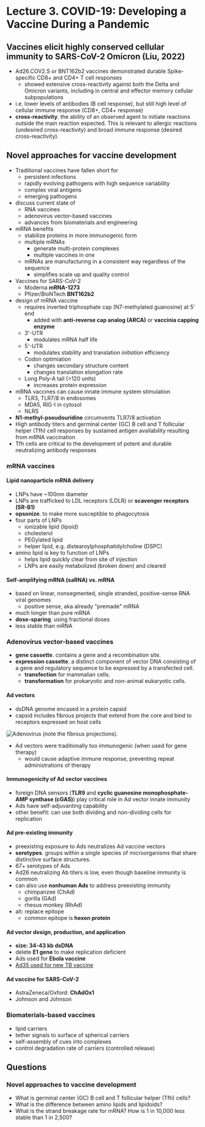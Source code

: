 # Lecture 3. COVID-19: Developing a Vaccine During a Pandemic

## Vaccines elicit highly conserved cellular immunity to SARS-CoV-2 Omicron (Liu, 2022)
- Ad26.COV2.S or BNT162b2 vaccines demonstrated durable Spike-specific CD8+ and CD4+ T cell responses
  - showed extensive cross-reactivity against both the Delta and Omicron variants, including in central and effector memory cellular subpopulations
- i.e. lower levels of antibodies (B cell response), but still high level of cellular immune response (CD8+, CD4+ response)
- **cross-reactivity**. the ability of an observed agent to initiate reactions outside the main reaction expected. This is relevant to allergic reactions (undesired cross-reactivity) and broad immune response (desired cross-reactivity).

## Novel approaches for vaccine development
- Traditional vaccines have fallen short for
  - persistent infections
  - rapidly evolving pathogens with high sequence variability
  - complex viral antigens
  - emerging pathogens
- discuss current state of
  - RNA vaccines
  - adenovirus vector-based vaccines
  - advances from biomaterials and engineering
- mRNA benefits
  - stabilize proteins in more immunogenic form
  - multiple mRNAs
    - generate multi-protein complexes
    - multiple vaccines in one
  - mRNAs are manufacturing in a consistent way regardless of the sequence
    - simplifies scale up and quality control
- Vaccines for SARS-CoV-2
  - Moderna **mRNA-1273**
  - Pfizer/BioNTech **BNT162b2**
- design of mRNA vaccine
  - requires inverted triphosphate cap (N7-methylated guanosine) at 5' end
    - added with **anti-reverse cap analog (ARCA)** or **vaccinia capping enzyme**
  - 3'-UTR
    - modulates mRNA half life
  - 5'-UTR
    - modulates stability and translation _initiation_ efficiency
  - Codon optimiation
    - changes secondary structure content
    - changes translation elongation rate
  - Long Poly-A tail (>120 units)
    - increases protein expression
- mRNA vaccines can cause innate immune system stimulation
  - TLR3, TLR7/8 in endosomes
  - MDA5, RIG-I in cytosol
  - NLRS
- **N1-methyl-pseudouridine** circumvents TLR7/8 activation
- High antibody titers and germinal center (GC) B cell and T follicular helper (Tfh) cell responses by sustained antigen availability resulting from mRNA vaccination
- Tfh cells are critical to the development of potent and durable neutralizing antibody responses

### mRNA vaccines

#### Lipid nanoparticle mRNA delivery
- LNPs have ~100nm diameter
- LNPs are trafficked to LDL receptors (LDLR) or **scavenger receptors (SR-B1)**
- **opsonize**. to make more susceptible to phagocytosis
- four parts of LNPs
  - ionizable lipid (lipoid)
  - cholesterol
  - PEGylated lipid
  - helper lipid, e.g. distearoylphosphatidylcholine (DSPC)
- amino lipid is key to function of LNPs
  - helps lipid quickly clear from site of injection
  - LNPs are easily metabolized (broken down) and cleared

#### Self-amplifying mRNA (saRNA) vs. mRNA
- based on linear, nonsegmented, single stranded, positive-sense RNA viral genomes
  - positive sense, aka already "premade" mRNA
- much longer than pure mRNA
- **dose-sparing**. using fractional doses
- less stable than mRNA

### Adenovirus vector-based vaccines
- **gene cassette**. contains a gene and a recombination site.
- **expression cassette**. a distinct component of vector DNA consisting of a gene and regulatory sequence to be expressed by a transfected cell.
  - **transfection** for mammalian cells.
  - **transformation** for prokaryotic and non-animal eukaryotic cells.

#### Ad vectors
- dsDNA genome encased in a protein capsid
- capsid includes fibrous projects that extend from the core and bind to receptors expressed on host cells

![Adenovirus (note the fibrous projections).](./adenovirus.png)

- Ad vectors were traditionally too immunogenic (when used for gene therapy)
  - would cause adaptive immune response, preventing repeat administrations of therapy

#### Immunogenicity of Ad vector vaccines
- foreign DNA sensors (**TLR9** and **cyclic guanosine monophosphate-AMP synthase (cGAS)**) play critical role in Ad vector innate immunity
- Ads have self-adjuvanting capability
- other benefit: can use both dividing and non-dividing cells for replication

#### Ad pre-existing immunity
- preexisting exposure to Ads neutralizes Ad vaccine vectors
- **serotypes**. groups within a single species of microorganisms that share distinctive surface structures.
- 67+ serotypes of Ads
- Ad26 neutralizing Ab titers is low, even though baseline immunity is common
- can also use **nonhuman Ads** to address preexisting immunity
  - chimpanzee (ChAd)
  - gorilla (GAd)
  - rhesus monkey (RhAd)
- alt: replace epitope
  - common epitope is **hexon protein**

#### Ad vector design, production, and application
- **size: 34-43 kb dsDNA**
- delete **E1 gene** to make replication deficient
- Ads used for **Ebola vaccine**
- [Ad35 used for new TB vaccine](https://www.sciencedirect.com/science/article/pii/S0264410X16300652)

#### Ad vaccine for SARS-CoV-2
- AstraZeneca/Oxford: **ChAdOx1**
- Johnson and Johnson

### Biomaterials-based vaccines
- lipid carriers
- tether signals to surface of spherical carriers
- self-assembly of cues into complexes
- control degradation rate of carriers (controlled release)

## Questions

### Novel approaches to vaccine development
- What is germinal center (GC) B cell and T follicular helper (Tfh) cells?
- What is the difference between amino lipids and lipidoids?
- What is the strand breakage rate for mRNA? How is 1 in 10,000 less stable than 1 in 2,500?

